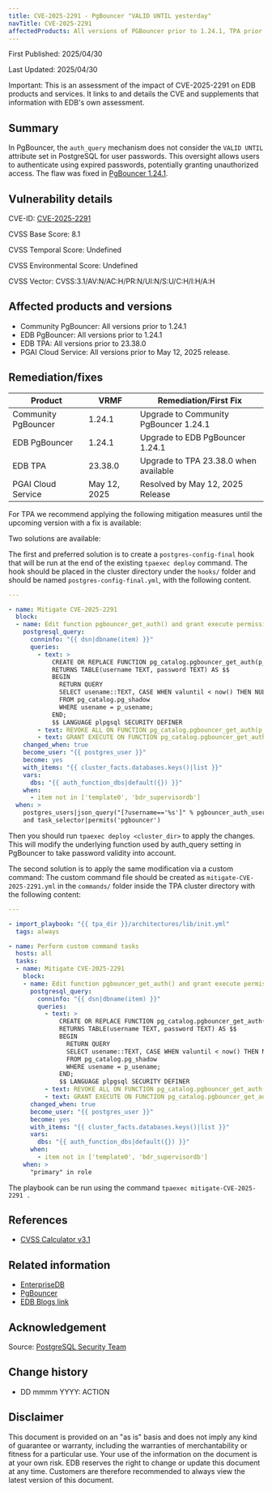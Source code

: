 ```yaml
---
title: CVE-2025-2291 - PgBouncer "VALID UNTIL yesterday"
navTitle: CVE-2025-2291
affectedProducts: All versions of PGBouncer prior to 1.24.1, TPA prior to 23.38.0, PGAI Cloud Service prior to May 12, 2025
---
```


First Published: 2025/04/30

Last Updated: 2025/04/30

Important: This is an assessment of the impact of CVE-2025-2291 on EDB products and services. It links to and details the CVE and supplements that information with EDB's own assessment.

## Summary

In PgBouncer, the `auth_query` mechanism does not consider the `VALID UNTIL` attribute set in PostgreSQL for user passwords.
This oversight allows users to authenticate using expired passwords, potentially granting unauthorized access. The flaw was fixed in [PgBouncer 1.24.1](https://www.pgbouncer.org/changelog.html#pgbouncer-124x).

## Vulnerability details

CVE-ID:  [CVE-2025-2291](https://nvd.nist.gov/vuln/detail/CVE-2025-2291)

CVSS Base Score: 8.1

CVSS Temporal Score: Undefined  

CVSS Environmental Score: Undefined

CVSS Vector: CVSS:3.1/AV:N/AC:H/PR:N/UI:N/S:U/C:H/I:H/A:H

## Affected products and versions

* Community PgBouncer: All versions prior to 1.24.1
* EDB PgBouncer: All versions prior to 1.24.1
* EDB TPA: All versions prior to 23.38.0
* PGAI Cloud Service: All versions prior to May 12, 2025 release.

## Remediation/fixes

| Product       | VRMF    | Remediation/First Fix                 |
|---------------|---------|---------------------------------------|
| Community PgBouncer | 1.24.1 | Upgrade to Community PgBouncer 1.24.1 |
| EDB PgBouncer | 1.24.1  | Upgrade to EDB PgBouncer 1.24.1      |
| EDB TPA       | 23.38.0 | Upgrade to TPA 23.38.0 when available |
| PGAI Cloud Service | May 12, 2025 | Resolved by May 12, 2025 Release |

For TPA we recommend applying the following mitigation measures until the upcoming version with a fix is available:

Two solutions are available:

The first and preferred solution is to create a `postgres-config-final` hook that will be run at the end of the existing `tpaexec deploy` command. The hook should be placed in the cluster directory under the `hooks/` folder and should be named `postgres-config-final.yml`, with the following content.

```yaml
---

- name: Mitigate CVE-2025-2291
  block:
  - name: Edit function pgbouncer_get_auth() and grant execute permissions
    postgresql_query:
      conninfo: "{{ dsn|dbname(item) }}"
      queries:
        - text: >
            CREATE OR REPLACE FUNCTION pg_catalog.pgbouncer_get_auth(p_usename TEXT)
            RETURNS TABLE(username TEXT, password TEXT) AS $$
            BEGIN
              RETURN QUERY
              SELECT usename::TEXT, CASE WHEN valuntil < now() THEN NULL ELSE passwd::TEXT END
              FROM pg_catalog.pg_shadow
              WHERE usename = p_usename;
            END;
            $$ LANGUAGE plpgsql SECURITY DEFINER
        - text: REVOKE ALL ON FUNCTION pg_catalog.pgbouncer_get_auth(p_usename TEXT) FROM PUBLIC
        - text: GRANT EXECUTE ON FUNCTION pg_catalog.pgbouncer_get_auth(p_usename TEXT) TO "{{ pgbouncer_auth_user }}"
    changed_when: true
    become_user: "{{ postgres_user }}"
    become: yes
    with_items: "{{ cluster_facts.databases.keys()|list }}"
    vars:
      dbs: "{{ auth_function_dbs|default({}) }}"
    when:
      - item not in ['template0', 'bdr_supervisordb']
  when: >
    postgres_users|json_query("[?username=='%s']" % pgbouncer_auth_user) != []
    and task_selector|permits('pgbouncer')
```

Then you should run `tpaexec deploy <cluster_dir>` to apply the changes.
This will modify the underlying function used by auth_query setting in PgBouncer to take password validity into account.

The second solution is to apply the same modification via a custom command:
The custom command file should be created as `mitigate-CVE-2025-2291.yml` in the `commands/` folder inside the TPA cluster directory with the following content:

```yaml
---

- import_playbook: "{{ tpa_dir }}/architectures/lib/init.yml"
  tags: always

- name: Perform custom command tasks
  hosts: all
  tasks:
  - name: Mitigate CVE-2025-2291
    block:
    - name: Edit function pgbouncer_get_auth() and grant execute permissions
      postgresql_query:
        conninfo: "{{ dsn|dbname(item) }}"
        queries:
          - text: >
              CREATE OR REPLACE FUNCTION pg_catalog.pgbouncer_get_auth(p_usename TEXT)
              RETURNS TABLE(username TEXT, password TEXT) AS $$
              BEGIN
                RETURN QUERY
                SELECT usename::TEXT, CASE WHEN valuntil < now() THEN NULL ELSE passwd::TEXT END
                FROM pg_catalog.pg_shadow
                WHERE usename = p_usename;
              END;
              $$ LANGUAGE plpgsql SECURITY DEFINER
          - text: REVOKE ALL ON FUNCTION pg_catalog.pgbouncer_get_auth(p_usename TEXT) FROM PUBLIC
          - text: GRANT EXECUTE ON FUNCTION pg_catalog.pgbouncer_get_auth(p_usename TEXT) TO "{{ pgbouncer_auth_user }}"
      changed_when: true
      become_user: "{{ postgres_user }}"
      become: yes
      with_items: "{{ cluster_facts.databases.keys()|list }}"
      vars:
        dbs: "{{ auth_function_dbs|default({}) }}"
      when:
        - item not in ['template0', 'bdr_supervisordb']
    when: >
      "primary" in role
```

The playbook can be run using the command 
`tpaexec mitigate-CVE-2025-2291 .`

## References

* [CVSS Calculator v3.1](https://www.first.org/cvss/calculator/3.1)

## Related information

* [EnterpriseDB](https://www.enterprisedb.com/)
* [PgBouncer](https://www.pgbouncer.org/)
* [EDB Blogs link](https://enterprisedb.com/blog/)

## Acknowledgement

Source: [PostgreSQL Security Team](https://www.postgresql.org/support/security/)

## Change history

* DD mmmm YYYY: ACTION

## Disclaimer

This document is provided on an "as is" basis and does not imply any kind of guarantee or warranty, including the warranties of merchantability or fitness for a particular use. Your use of the information on the document is at your own risk. EDB reserves the right to change or update this document at any time. Customers are therefore recommended to always view the latest version of this document.
